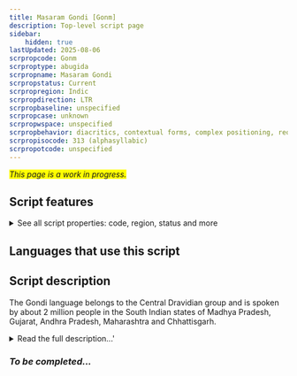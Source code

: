 ```yaml
---
title: Masaram Gondi [Gonm]
description: Top-level script page
sidebar:
    hidden: true
lastUpdated: 2025-08-06
scrpropcode: Gonm
scrproptype: abugida
scrpropname: Masaram Gondi
scrpropstatus: Current
scrpropregion: Indic
scrpropdirection: LTR
scrpropbaseline: unspecified
scrpropcase: unknown
scrpropwspace: unspecified
scrpropbehavior: diacritics, contextual forms, complex positioning, required ligatures
scrpropisocode: 313 (alphasyllabic)
scrpropotcode: unspecified
---
```


<span style='background-color:yellow'>_This page is a work in progress._</span>


## Script features

<details>
<summary> See all script properties: code, region, status and more</summary>
<ScriptInfo />
</details>

## Languages that use this script

<WsList script='Gonm' wsMax='5' />

## Script description

The Gondi language belongs to the Central Dravidian group and is spoken by about 2 million people in the South Indian states of Madhya Pradesh, Gujarat, Andhra Pradesh, Maharashtra and Chhattisgarh.

<details><summary>Read the full description...'</summary>_Not yet available._</details>

### _To be completed..._

